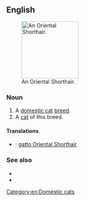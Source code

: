 ==English==
[[File:Oriental Shorthair.jpg|thumb|right|150px|An Oriental Shorthair.]]
===Noun===
{{en-noun|sg=[[Oriental]] [[shorthair|Shorthair]]}}

# A [[domestic cat]] [[breed]].
# A [[cat]] of this breed.
====Translations====
{{checktrans-top}}
* {{ttbc|it}}: [[gatto Oriental Shorthair]]
{{trans-mid}}

{{trans-bottom}}

===See also===
* {{pedia}}
* {{commonslite|Category:Oriental Shorthair}}

[[Category:en:Domestic cats]]